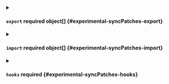 

<PartialVersion />



<details className="config-field" data-expandable="true">
<summary>

#### `export` <span className="config-field-required" data-required="false">required</span> <span className="config-field-type">object[]</span> <span className="config-field-default"></span> <span className="config-field-enum"></span> {#experimental-syncPatches-export}



</summary>

<PartialExportreference />


</details>



<details className="config-field" data-expandable="true">
<summary>

#### `import` <span className="config-field-required" data-required="false">required</span> <span className="config-field-type">object[]</span> <span className="config-field-default"></span> <span className="config-field-enum"></span> {#experimental-syncPatches-import}



</summary>

<PartialImportreference />


</details>



<details className="config-field" data-expandable="true">
<summary>

#### `hooks` <span className="config-field-required" data-required="false">required</span> <span className="config-field-type"></span> <span className="config-field-default"></span> <span className="config-field-enum"></span> {#experimental-syncPatches-hooks}



</summary>

<PartialHooksreference />


</details>
